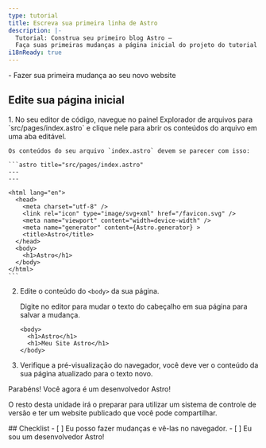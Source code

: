 ```yaml
---
type: tutorial
title: Escreva sua primeira linha de Astro
description: |-
  Tutorial: Construa seu primeiro blog Astro —
  Faça suas primeiras mudanças a página inicial do projeto do tutorial
i18nReady: true
---
```


<PreCheck>
  - Fazer sua primeira mudança ao seu novo website
</PreCheck>

## Edite sua página inicial


<Steps>
1. No seu editor de código, navegue no painel Explorador de arquivos para `src/pages/index.astro` e clique nele para abrir os conteúdos do arquivo em uma aba editável.

    Os conteúdos do seu arquivo `index.astro` devem se parecer com isso:

    ```astro title="src/pages/index.astro"
    ---
    ---

    <html lang="en">
      <head>
        <meta charset="utf-8" />
        <link rel="icon" type="image/svg+xml" href="/favicon.svg" />
        <meta name="viewport" content="width=device-width" />
        <meta name="generator" content={Astro.generator} >
        <title>Astro</title>
      </head>
      <body>
        <h1>Astro</h1>
      </body>
    </html>
    ```

2. Edite o conteúdo do `<body>` da sua página.

    Digite no editor para mudar o texto do cabeçalho em sua página para salvar a mudança.

    ```astro title="src/pages/index.astro" del={2} ins={3}
    <body>
      <h1>Astro</h1>
      <h1>Meu Site Astro</h1>
    </body>
    ```

3. Verifique a pré-visualização do navegador, você deve ver o conteúdo da sua página atualizado para o texto novo.
</Steps>

Parabéns! Você agora é um desenvolvedor Astro!

O resto desta unidade irá o preparar para utilizar um sistema de controle de versão e ter um website publicado que você pode compartilhar.



<Box icon="check-list">
## Checklist

<Checklist>
- [ ] Eu posso fazer mudanças e vê-las no navegador.
- [ ] Eu sou um desenvolvedor Astro!
</Checklist>
</Box>
